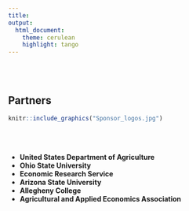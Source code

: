 ---
title:
output:
  html_document:
    theme: cerulean
    highlight: tango
---
<style>
body {
text-align: justify}
</style>

<br>
<br>

## Partners

```{r echo=FALSE, out.width="600px", fig.align='center'}

knitr::include_graphics("Sponsor_logos.jpg")

```
<br>
<br>

+ **United States Department of Agriculture**
+ **Ohio State University**
+ **Economic Research Service**
+ **Arizona State University**
+ **Allegheny College**
+ **Agricultural and Applied Economics Association**